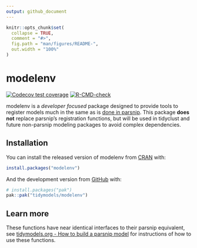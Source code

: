 ```yaml
---
output: github_document
---
```


<!-- README.md is generated from README.Rmd. Please edit that file -->

```r
knitr::opts_chunk$set(
  collapse = TRUE,
  comment = "#>",
  fig.path = "man/figures/README-",
  out.width = "100%"
)
```

# modelenv

<!-- badges: start -->

[![Codecov test coverage](https://codecov.io/gh/tidymodels/modelenv/branch/main/graph/badge.svg)](https://app.codecov.io/gh/tidymodels/modelenv?branch=main)
[![R-CMD-check](https://github.com/tidymodels/modelenv/actions/workflows/R-CMD-check.yaml/badge.svg)](https://github.com/tidymodels/modelenv/actions/workflows/R-CMD-check.yaml)
<!-- badges: end -->

modelenv is a *developer focused* package designed to provide tools to register models much in the same as is [done in parsnip](https://parsnip.tidymodels.org/reference/set_new_model.html). This package **does not** replace parsnip's registration functions, but will be used in tidyclust and future non-parsnip modeling packages to avoid complex dependencies.

## Installation

You can install the released version of modelenv from [CRAN](https://CRAN.R-project.org) with:

``` r
install.packages("modelenv")
```

And the development version from [GitHub](https://github.com/) with:

``` r
# install.packages("pak")
pak::pak("tidymodels/modelenv")
```

## Learn more

These functions have near identical interfaces to their parsnip equivalent, see [tidymodels.org - How to build a parsnip model](https://www.tidymodels.org/learn/develop/models/) for instructions of how to use these functions.
